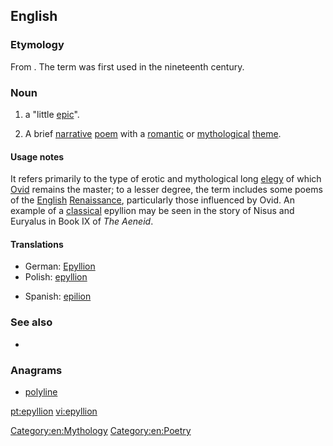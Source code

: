==English==

===Etymology===
From {{etyl|grc|en}} {{term|ἐπύλλιον|lang=grc}}. The term was first used in the nineteenth century.

===Noun===
{{en-noun|epyllia|s}}

# {{context|literary|lang=en}} a "little [[epic]]".
# {{context|literary|lang=en}} A brief [[narrative]] [[poem]] with a [[romantic]] or [[mythological]] [[theme]].

====Usage notes====
It refers primarily to the type of erotic and mythological long [[elegy]] of which [[Ovid]] remains the master; to a lesser degree, the term includes some poems of the [[English]] [[Renaissance]], particularly those influenced by Ovid. An example of a [[classical]] epyllion may be seen in the story of Nisus and Euryalus in Book IX of ''The Aeneid''.

====Translations====
{{trans-top|little epic poem}}
* German: [[Epyllion#German|Epyllion]]
* Polish: [[epyllion#Polish|epyllion]]
{{trans-mid}}
* Spanish: [[epilion#Spanish|epilion]]
{{trans-bottom}}

===See also===
* {{pedia|Epic poetry}}

===Anagrams===
* [[polyline#English|polyline]]

[[Category:en:Mythology]]
[[Category:en:Poetry]]

[[pt:epyllion]]
[[vi:epyllion]]